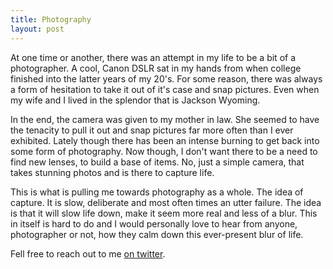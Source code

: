 ```yaml
---
title: Photography
layout: post
---
```


At one time or another, there was an attempt in my life to be a bit of a photographer. A cool, Canon DSLR sat in my hands from when college finished into the latter years of my 20's. For some reason, there was always a form of hesitation to take it out of it's case and snap pictures. Even when my wife and I lived in the splendor that is Jackson Wyoming.

In the end, the camera was given to my mother in law. She seemed to have the tenacity to pull it out and snap pictures far more often than I ever exhibited. Lately though there has been an intense burning to get back into some form of photography. Now though, I don't want there to be a need to find new lenses, to build a base of items. No, just a simple camera, that takes stunning photos and is there to capture life.

This is what is pulling me towards photography as a whole. The idea of capture. It is slow, deliberate and most often times an utter failure. The idea is that it will slow life down, make it seem more real and less of a blur. This in itself is hard to do and I would personally love to hear from anyone, photographer or not, how they calm down this ever-present blur of life.

Fell free to reach out to me [on twitter][1].

[1]: https://twitter.com/braidn
